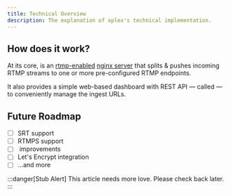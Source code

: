 ```yaml
---
title: Technical Overview
description: The explanation of xplex's technical implementation.
---
```


## How does it work?

At its core, <Xplex /> is an [rtmp-enabled](https://github.com/arut/nginx-rtmp-module) [nginx server](http://nginx.org/) that splits & pushes incoming RTMP streams to one or more pre-configured RTMP endpoints.

It also provides a simple web-based dashboard with REST API &mdash; called <Xplex isHQ="true" /> &mdash; to conveniently manage the ingest URLs.

## Future Roadmap

- [ ] SRT support
- [ ] RTMPS support
- [ ] <Xplex isHQ /> improvements
- [ ] Let's Encrypt integration
- [ ] ...and more

:::danger[Stub Alert]
This article needs more love. Please check back later.
:::
